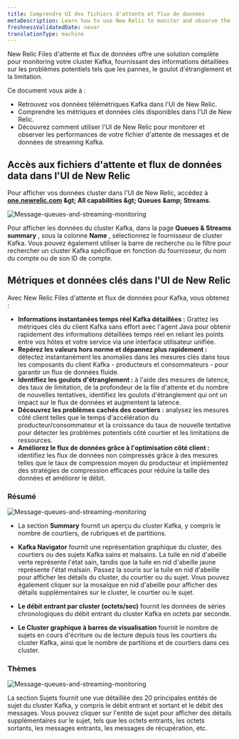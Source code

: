 ```yaml
---
title: Comprendre UI des fichiers d'attente et flux de données
metaDescription: Learn how to use New Relic to monitor and observe the performance of your Kafka message queues and streaming data.
freshnessValidatedDate: never
translationType: machine
---
```


New Relic Files d&apos;attente et flux de données offre une solution complète pour monitoring votre cluster Kafka, fournissant des informations détaillées sur les problèmes potentiels tels que les pannes, le goulot d&apos;étranglement et la limitation.

Ce document vous aide à :

* Retrouvez vos données télémétriques Kafka dans l&apos;UI de New Relic.
* Comprendre les métriques et données clés disponibles dans l&apos;UI de New Relic.
* Découvrez comment utiliser l&apos;UI de New Relic pour monitorer et observer les performances de votre fichier d&apos;attente de messages et de données de streaming Kafka.

## Accès aux fichiers d&apos;attente et flux de données data dans l&apos;UI de New Relic

Pour afficher vos données cluster dans l&apos;UI de New Relic, accédez à <DNT>**[one.newrelic.com](https://one.newrelic.com/) &amp;gt; All capabilities &amp;gt; Queues &amp;amp; Streams**</DNT>.

<img title="Message-queues-and-streaming-monitoring" alt="Message-queues-and-streaming-monitoring" src="/images/message-queues-streaming.webp" />

Pour afficher les données du cluster Kafka, dans la page **Queues &amp; Streams summary** , sous la colonne **Name** , sélectionnez le fournisseur de cluster Kafka. Vous pouvez également utiliser la barre de recherche ou le filtre pour rechercher un cluster Kafka spécifique en fonction du fournisseur, du nom du compte ou de son ID de compte.

## Métriques et données clés dans l&apos;UI de New Relic

Avec New Relic Files d&apos;attente et flux de données pour Kafka, vous obtenez :

* **Informations instantanées temps réel Kafka détaillées :** Grattez les métriques clés du client Kafka sans effort avec l&apos;agent Java pour obtenir rapidement des informations détaillées temps réel en reliant les points entre vos hôtes et votre service via une interface utilisateur unifiée.
* **Repérez les valeurs hors norme et dépannez plus rapidement :** détectez instantanément les anomalies dans les mesures clés dans tous les composants du client Kafka - producteurs et consommateurs - pour garantir un flux de données fluide.
* **Identifiez les goulots d&apos;étranglement :** à l&apos;aide des mesures de latence, des taux de limitation, de la profondeur de la file d&apos;attente et du nombre de nouvelles tentatives, identifiez les goulots d&apos;étranglement qui ont un impact sur le flux de données et augmentent la latence.
* **Découvrez les problèmes cachés des courtiers :** analysez les mesures côté client telles que le temps d&apos;accélération du producteur/consommateur et la croissance du taux de nouvelle tentative pour détecter les problèmes potentiels côté courtier et les limitations de ressources.
* **Améliorez le flux de données grâce à l&apos;optimisation côté client :** identifiez les flux de données non compressés grâce à des mesures telles que le taux de compression moyen du producteur et implémentez des stratégies de compression efficaces pour réduire la taille des données et améliorer le débit.

### Résumé

<img title="Message-queues-and-streaming-monitoring" alt="Message-queues-and-streaming-monitoring" src="/images/kafka-monitoring.webp" />

* La section **Summary** fournit un aperçu du cluster Kafka, y compris le nombre de courtiers, de rubriques et de partitions.

* **Kafka Navigator** fournit une représentation graphique du cluster, des courtiers ou des sujets Kafka sains et malsains. La tuile en nid d&apos;abeille verte représente l&apos;état sain, tandis que la tuile en nid d&apos;abeille jaune représente l&apos;état malsain. Passez la souris sur la tuile en nid d&apos;abeille pour afficher les détails du cluster, du courtier ou du sujet. Vous pouvez également cliquer sur la mosaïque en nid d&apos;abeille pour afficher des détails supplémentaires sur le cluster, le courtier ou le sujet.

* **Le débit entrant par cluster (octets/sec)** fournit les données de séries chronologiques du débit entrant du cluster Kafka en octets par seconde.

* **Le Cluster graphique à barres de visualisation** fournit le nombre de sujets en cours d&apos;écriture ou de lecture depuis tous les courtiers du cluster Kafka, ainsi que le nombre de partitions et de courtiers dans ces cluster.

### Thèmes

<img title="Message-queues-and-streaming-monitoring" alt="Message-queues-and-streaming-monitoring" src="/images/kafka-topics.webp" />

La section Sujets fournit une vue détaillée des 20 principales entités de sujet du cluster Kafka, y compris le débit entrant et sortant et le débit des messages. Vous pouvez cliquer sur l&apos;entité de sujet pour afficher des détails supplémentaires sur le sujet, tels que les octets entrants, les octets sortants, les messages entrants, les messages de récupération, etc.